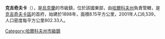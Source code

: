 {{Unreferenced|time=2015-09-16T01:53:53+00:00}}
{{coord|49|17|5|N|35|45|35|E|scale:30000_region:UA|display=title}}

'''克吉奇夫卡'''（{{lang-uk|Кегичівка}}），是[[烏克蘭|烏克蘭]]的市級鎮，位於該國東部，由[[哈爾科夫州|哈爾科夫州]]負責管轄，是[[克吉奇夫卡區|克吉奇夫卡區]]的首府，始建於1898年，面積8.15平方公里，2001年人口6,539，人口密度每平方公里802.33人。

{{DEFAULTSORT:Кегичівка}}
[[Category:哈爾科夫州市級鎮|Category:哈爾科夫州市級鎮]]


{{Kharkiv-geo-stub}}